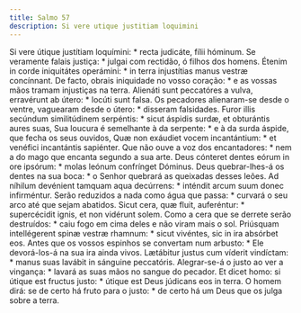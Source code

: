 ```yaml
---
title: Salmo 57
description: Si vere utique justitiam loquimini
---
```


<div class="side-by-side not-content">
  <span>
    Si vere útique justítiam loquímini: * recta judicáte, fílii hóminum.
  </span>
  <span>
    Se veramente falais justiça: * julgai com rectidão, ó filhos dos homens.
  </span>
  <span>
    Étenim in corde iniquitátes operámini: * in terra injustítias manus vestræ
    concínnant.
  </span>
  <span>
    De facto, obrais iniquidade no vosso coração: * e as vossas mãos tramam
    injustiças na terra.
  </span>
  <span>
    Alienáti sunt peccatóres a vulva, erravérunt ab útero: * locúti sunt falsa.
  </span>
  <span>
    Os pecadores alienaram-se desde o ventre, vaguearam desde o útero: *
    disseram falsidades.
  </span>
  <span>
    Furor illis secúndum similitúdinem serpéntis: * sicut áspidis surdæ, et
    obturántis aures suas,
  </span>
  <span>
    Sua loucura é semelhante à da serpente: * e à da surda áspide, que fecha os
    seus ouvidos,
  </span>
  <span>
    Quæ non exáudiet vocem incantántium: * et venéfici incantántis sapiénter.
  </span>
  <span>
    Que não ouve a voz dos encantadores: * nem a do mago que encanta segundo a
    sua arte.
  </span>
  <span>
    Deus cónteret dentes eórum in ore ipsórum: * molas leónum confrínget
    Dóminus.
  </span>
  <span>
    Deus quebrar-lhes-á os dentes na sua boca: * o Senhor quebrará as queixadas
    desses leões.
  </span>
  <span>
    Ad níhilum devénient tamquam aqua decúrrens: * inténdit arcum suum donec
    infirméntur.
  </span>
  <span>
    Serão reduzidos a nada como água que passa: * curvará o seu arco até que
    sejam abatidos.
  </span>
  <span>
    Sicut cera, quæ fluit, auferéntur: * supercécidit ignis, et non vidérunt
    solem.
  </span>
  <span>
    Como a cera que se derrete serão destruídos: * caiu fogo em cima deles e não
    viram mais o sol.
  </span>
  <span>
    Priúsquam intellégerent spinæ vestræ rhamnum: * sicut vivéntes, sic in ira
    absórbet eos.
  </span>
  <span>
    Antes que os vossos espinhos se convertam num arbusto: * Ele devorá-los-á na
    sua ira ainda vivos.
  </span>
  <span>
    Lætábitur justus cum víderit vindíctam: * manus suas lavábit in sánguine
    peccatóris.
  </span>
  <span>
    Alegrar-se-á o justo ao ver a vingança: * lavará as suas mãos no sangue do
    pecador.
  </span>
  <span>
    Et dicet homo: si útique est fructus justo: * útique est Deus júdicans eos
    in terra.
  </span>
  <span>
    O homem dirá: se de certo há fruto para o justo: * de certo há um Deus que
    os julga sobre a terra.
  </span>
</div>
